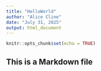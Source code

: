 ```yaml
---
title: "HelloWorld"
author: "Alice Cline"
date: "July 31, 2025"
output: html_document
---
```


```r
knitr::opts_chunk$set(echo = TRUE)
```

## This is a Markdown file